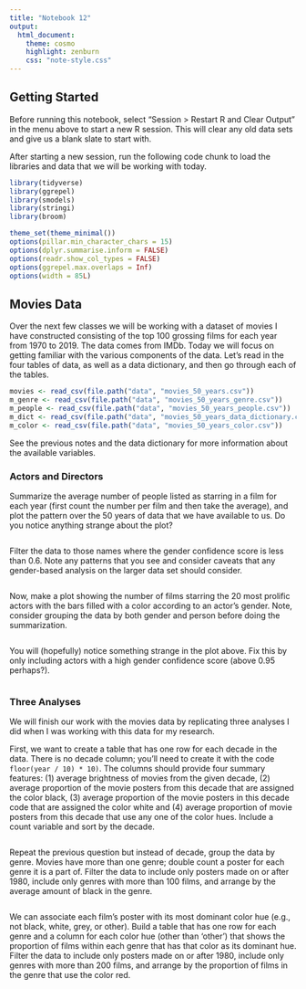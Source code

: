 ```yaml
---
title: "Notebook 12"
output:
  html_document:
    theme: cosmo
    highlight: zenburn
    css: "note-style.css"
---
```


## Getting Started

Before running this notebook, select "Session > Restart R and Clear Output" in
the menu above to start a new R session. This will clear any old data sets and
give us a blank slate to start with.

After starting a new session, run the following code chunk to load the
libraries and data that we will be working with today.

```r
library(tidyverse)
library(ggrepel)
library(smodels)
library(stringi)
library(broom)

theme_set(theme_minimal())
options(pillar.min_character_chars = 15)
options(dplyr.summarise.inform = FALSE)
options(readr.show_col_types = FALSE)
options(ggrepel.max.overlaps = Inf)
options(width = 85L)
```

## Movies Data

Over the next few classes we will be working with a dataset of movies I have
constructed consisting of the top 100 grossing films for each year from 1970 to
2019. The data comes from IMDb. Today we will focus on getting familiar with
the various components of the data. Let's read in the four tables of data,
as well as a data dictionary, and then go through each of the tables.

```r
movies <- read_csv(file.path("data", "movies_50_years.csv"))
m_genre <- read_csv(file.path("data", "movies_50_years_genre.csv"))
m_people <- read_csv(file.path("data", "movies_50_years_people.csv"))
m_dict <- read_csv(file.path("data", "movies_50_years_data_dictionary.csv"))
m_color <- read_csv(file.path("data", "movies_50_years_color.csv"))
```

See the previous notes and the data dictionary for more information about the
available variables.

### Actors and Directors

Summarize the average number of people listed as starring in a film for each
year (first count the number per film and then take the average), and plot the
pattern over the 50 years of data that we have available to us. Do you notice
anything strange about the plot?

```r

```

Filter the data to those names where the gender confidence score is
less than 0.6. Note any patterns that you see and consider caveats that
any gender-based analysis on the larger data set should consider.

```r

```

Now, make a plot showing the number of films starring the 20 most prolific
actors with the bars filled with a color according to an actor's gender. Note,
consider grouping the data by both gender and person before doing the
summarization. 

```r

```

You will (hopefully) notice something strange in the plot above. Fix this by
only including actors with a high gender confidence score (above 0.95 perhaps?).

```r

```


### Three Analyses

We will finish our work with the movies data by replicating three analyses I
did when I was working with this data for my research. 

First, we want to create a table that has one row for each decade in the data.
There is no decade column; you'll need to create it with the code
`floor(year / 10) * 10)`. The columns should provide four summary features: (1)
average brightness of movies from the given decade, (2) average proportion of
the movie posters from this decade that are assigned the color black, (3) average
proportion of the movie posters in this decade code that are assigned the color
white and (4) average proportion of movie posters from this decade that use any
one of the color hues. Include a count variable and sort by the decade.

```r

```

Repeat the previous question but instead of decade, group the data by genre. 
Movies have more than one genre; double count a poster for each genre it is a
part of. Filter the data to include only posters made on or after 1980, 
include only genres with more than 100 films, and arrange by the average amount
of black in the genre.

```r

```

We can associate each film's poster with its most dominant color hue (e.g., not
black, white, grey, or other). Build a table that has one row for each genre
and a column for each color hue (other than 'other') that shows the proportion
of films within each genre that has that color as its dominant hue. Filter the
data to include only posters made on or after 1980, include only genres with
more than 200 films, and arrange by the proportion of films in the genre that 
use the color red.

```r

```



